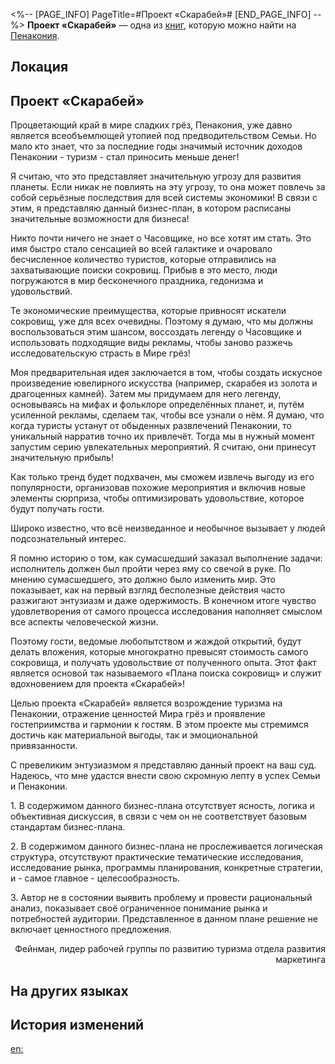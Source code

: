 <%-- [PAGE_INFO]
PageTitle=#Проект «Скарабей»#
[END_PAGE_INFO] --%>
{{Дополнить}}
{{Книга Инфобокс
|id           = 331
|partIds      = 190608
|Название     = 
|Изображение  = Предмет Книга Пенакония.png
|Мир          = Пенакония
|Томов        = 1
|Автор        = <!--нужно добавить-->
|Описание     = «Впечатляющий» бизнес-план Боччи, содержание которого оставляет желать лучшего...
|Том1         = {{tx}}
|Источник1    = {{tx|Отсутствует источник}}
|Персонажи    = 
|Фракции      = 
}}
'''Проект «Скарабей»''' — одна из [[Книги|книг]], которую можно найти на [[Пенакония]].

==Локация==
{{Отметка карты|<!--название карты-->|<!--id отметки-->}}

==Проект «Скарабей»==
{{Размер|28|1. Цель}}

Процветающий край в мире сладких грёз, Пенакония, уже давно является всеобъемлющей утопией под предводительством Семьи. Но мало кто знает, что за последние годы значимый источник доходов Пенаконии - туризм - стал приносить меньше денег!<br />
{{Цвет|Огненный|<u>[Примечание: Предоставьте конкретные данные, которые относятся к этому временному периоду.]</u>}}

Я считаю, что это представляет значительную угрозу для развития планеты. Если никак не повлиять на эту угрозу, то она может повлечь за собой серьёзные последствия для всей системы экономики! В связи с этим, я представляю данный бизнес-план, в котором расписаны значительные возможности для бизнеса!<br />
{{Цвет|Огненный|<u>[Примечание: Предоставьте доказательства ваших заявлений и воздержитесь от излишнего употребления восклицательных знаков.]</u>}}

{{Размер|28|2. Мероприятия}}

Никто почти ничего не знает о Часовщике, но все хотят им стать. Это имя быстро стало сенсацией во всей галактике и очаровало бесчисленное количество туристов, которые отправились на захватывающие поиски сокровищ. Прибыв в это место, люди погружаются в мир бесконечного праздника, гедонизма и удовольствий.<br />
{{Цвет|Огненный|<u>[Примечание: Используйте более сдержанную и конкретную лексику.]</u>}}

Те экономические преимущества, которые привносят искатели сокровищ, уже для всех очевидны. Поэтому я думаю, что мы должны воспользоваться этим шансом, воссоздать легенду о Часовщике и использовать подходящие виды рекламы, чтобы заново разжечь исследовательскую страсть в Мире грёз!

Моя предварительная идея заключается в том, чтобы создать искусное произведение ювелирного искусства (например, скарабея из золота и драгоценных камней). Затем мы придумаем для него легенду, основываясь на мифах и фольклоре определённых планет, и, путём усиленной рекламы, сделаем так, чтобы все узнали о нём. Я думаю, что когда туристы устанут от обыденных развлечений Пенаконии, то уникальный нарратив точно их привлечёт. Тогда мы в нужный момент запустим серию увлекательных мероприятий. Я считаю, они принесут значительную прибыль!<br />
{{Цвет|Огненный|<u>[Примечание: Воздержитесь от излишнего использования таких субъективных формулировок, как «я думаю», «я считаю», «точно».]</u>}}

Как только тренд будет подхвачен, мы сможем извлечь выгоду из его популярности, организовав похожие мероприятия и включив новые элементы сюрприза, чтобы оптимизировать удовольствие, которое будут получать гости.<br />
{{Цвет|Огненный|<u>[Примечание: Предоставьте объективные причины для введения упомянутых выше стратегий, подтверждённые достоверными аргументами. Уточните, что такое «похожие мероприятия» и «новые элементы сюрприза».]</u>}}

{{Размер|28|2. Анализ рынка}}

Широко известно, что всё неизведанное и необычное вызывает у людей подсознательный интерес.<br />
{{Цвет|Огненный|<u>[Примечание: «Широко известно», что в разделе «Анализ рынка» должны присутствовать отчёты об анализе рынка, анализ моделирования данных, подтверждающие аргументы, а не личные высказывания.]</u>}}

Я помню историю о том, как сумасшедший заказал выполнение задачи: исполнитель должен был пройти через яму со свечой в руке. По мнению сумасшедшего, это должно было изменить мир. Это показывает, как на первый взгляд бесполезные действия часто разжигают энтузиазм и даже одержимость. В конечном итоге чувство удовлетворения от самого процесса исследования наполняет смыслом все аспекты человеческой жизни.<br />
{{Цвет|Огненный|<u>[Примечание: Воздержитесь от спекулятивных анализов, которые не отвечают потребностям пользователей.]</u>}}

Поэтому гости, ведомые любопытством и жаждой открытий, будут делать вложения, которые многократно превысят стоимость самого сокровища, и получать удовольствие от полученного опыта. Этот факт является основой так называемого «Плана поиска сокровищ» и служит вдохновением для проекта «Скарабей»!<br />
{{Цвет|Огненный|<u>[Примечание: Воздержитесь от обсуждения источников вашего вдохновения, цитирования священных текстов или выдумывания абстрактных концепций в бизнес-плане.]</u>}}

{{Размер|28|4. Заключение}}

Целью проекта «Скарабей» является возрождение туризма на Пенаконии, отражение ценностей Мира грёз и проявление гостеприимства и гармонии к гостям. В этом проекте мы стремимся достичь как материальной выгоды, так и эмоциональной привязанности.

С превеликим энтузиазмом я представляю данный проект на ваш суд. Надеюсь, что мне удастся внести свою скромную лепту в успех Семьи и Пенаконии.


{{Размер|28|Рецензия}}

1. В содержимом данного бизнес-плана отсутствует ясность, логика и объективная дискуссия, в связи с чем он не соответствует базовым стандартам бизнес-плана.

2. В содержимом данного бизнес-плана не прослеживается логическая структура, отсутствуют практические тематические исследования, исследование рынка, программы планирования, конкретные стратегии, и - самое главное - целесообразность.

3. Автор не в состоянии выявить проблему и провести рациональный анализ, показывает своё ограниченное понимание рынка и потребностей аудитории. Представленное в данном плане решение не включает ценностного предложения.

{{Цвет|Огненный|{{Размер|28|Исходя из вышесказанного, данный проект отклонён.}}}}

<div align="right">Фейнман, лидер рабочей группы по развитию туризма отдела развития маркетинга</div>

==На других языках==
{{На других языках
|en   = ''Project: Scarab''
|zhs  = 《圣甲虫计划》
|zht  = 《聖甲蟲計畫》
|ja   = 『スカラベシール計画』
|ko   = ≪스카라브 계획≫
|es   = «Proyecto Escarabajo»
|fr   = ''Projet scarabée''
|ru   = Проект «Скарабей»
|th   = "โครงการแมลงศักดิ์สิทธิ์"
|vi   = "Kế Hoạch Bọ Cánh Cứng"
|de   = „Projekt: Skarabäus“
|id   = "Proyek Kumbang Suci"
|pt   = Projeto: Escaravelho
}}

==История изменений==
{{История изменений|3.5}}

[[en:]]